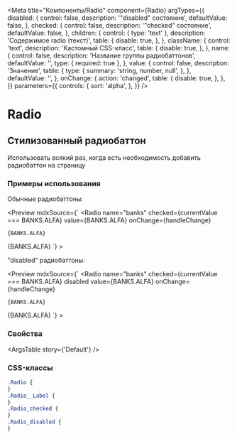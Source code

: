 
<Meta
  title="Компоненты/Radio"
  component={Radio}
  argTypes={{
    disabled: {
      control: false,
      description: '"disabled" состояние',
      defaultValue: false,
    },
    checked: {
      control: false,
      description: '"checked" состояние',
      defaultValue: false,
    },
    children: {
      control: { type: 'text' },
      description: 'Содержимое radio (текст)',
      table: {
        disable: true,
      },
    },
    className: {
      control: 'text',
      description: 'Кастомный CSS-класс',
      table: {
        disable: true,
      },
    },
    name: {
      control: false,
      description: 'Название группы радиобаттонов',
      defaultValue: '',
      type: { required: true },
    },
    value: {
      control: false,
      description: 'Значение',
      table: {
        type: {
          summary: 'string, number, null',
        },
      },
      defaultValue: '',
    },
    onChange: {
      action: 'changed',
      table: {
        disable: true,
      },
    },
  }}
  parameters={{
    controls: {
      sort: 'alpha',
    },
  }}
/>

# Radio

## Стилизованный радиобаттон

Использовать всякий раз, когда есть необходимость добавить радиобаттон на страницу

### Примеры использования


Обычные радиобаттоны:

<Preview
  mdxSource={`
  <Radio
    name="banks"
    checked={currentValue === BANKS.ALFA}
    value={BANKS.ALFA}
    onChange={handleChange}
  >
    {BANKS.ALFA}
  </Radio>
  <Radio
    name="banks"
    checked={currentValue === BANKS.ALFA}
    value={BANKS.ALFA}
    onChange={handleChange}
  >
    {BANKS.ALFA}
  </Radio>
`}
>
  <Story
    name="Default"
    parameters={{
      controls: {
        hideNoControlsWarning: true,
        exclude: ['checked', 'boolean'],
      },
    }}
  >
    <Default />
  </Story>
</Preview>

"disabled" радиобаттоны:

<Preview
  mdxSource={`
  <Radio
    name="banks"
    checked={currentValue === BANKS.ALFA}
    disabled
    value={BANKS.ALFA}
    onChange={handleChange}
  >
    {BANKS.ALFA}
  </Radio>
  <Radio
    name="banks"
    checked={currentValue === BANKS.ALFA}
    disabled
    value={BANKS.ALFA}
    onChange={handleChange}
  >
    {BANKS.ALFA}
  </Radio>
`}
>
  <Story
    name="Disabled"
    parameters={{
      controls: false,
      include: ['onChange'],
      exclude: ['checked'],
    }}
  >
    <Disabled />
  </Story>
</Preview>

### Cвойства

<ArgsTable story={'Default'} />

### CSS-классы

```scss
.Radio {
}
.Radio__Label {
}
.Radio_checked {
}
.Radio_disabled {
}
```
